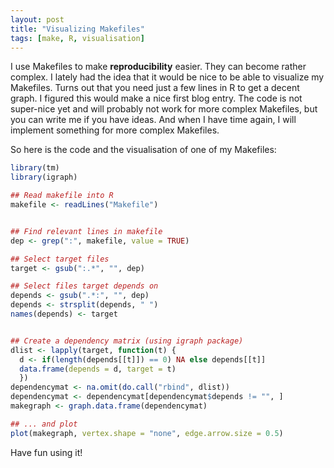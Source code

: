 ```yaml
---
layout: post
title: "Visualizing Makefiles"
tags: [make, R, visualisation]
---
```



I use Makefiles to make **reproducibility** easier. They can become rather complex.
I lately had the idea that it would be nice to be able to visualize my Makefiles.
Turns out that you need just a few lines in R to get a decent graph. I figured this
would make a nice first blog entry. The code is not super-nice yet and will probably
not work for more complex Makefiles, but you can write me if you have ideas. And 
when I have time again, I will implement something for more complex Makefiles.

So here is the code and the visualisation of one of my Makefiles:

```r
library(tm)
library(igraph)

## Read makefile into R
makefile <- readLines("Makefile")


## Find relevant lines in makefile
dep <- grep(":", makefile, value = TRUE)

## Select target files
target <- gsub(":.*", "", dep)

## Select files target depends on
depends <- gsub(".*:", "", dep)
depends <- strsplit(depends, " ")
names(depends) <- target


## Create a dependency matrix (using igraph package)
dlist <- lapply(target, function(t) {
  d <- if(length(depends[[t]]) == 0) NA else depends[[t]]
  data.frame(depends = d, target = t)
  })
dependencymat <- na.omit(do.call("rbind", dlist))
dependencymat <- dependencymat[dependencymat$depends != "", ]                         
makegraph <- graph.data.frame(dependencymat)

## ... and plot
plot(makegraph, vertex.shape = "none", edge.arrow.size = 0.5)

```

Have fun using it!
